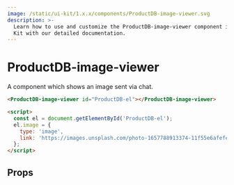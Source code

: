 ```yaml
---
image: /static/ui-kit/1.x.x/components/ProductDB-image-viewer.svg
description: >-
  Learn how to use and customize the ProductDB-image-viewer component in ProductDB's UI
  Kit with our detailed documentation.
---
```


# ProductDB-image-viewer

A component which shows an image sent via chat.

```html
<ProductDB-image-viewer id="ProductDB-el"></ProductDB-image-viewer>

<script>
  const el = document.getElementById('ProductDB-el');
  el.image = {
    type: 'image',
    link: 'https://images.unsplash.com/photo-1657788913374-11f55e6afefe?ixlib=rb-1.2.1&ixid=MnwxMjA3fDB8MHxwaG90by1wYWdlfHx8fGVufDB8fHx8&auto=format&fit=crop&w=1636&q=80',
  };
</script>
```

## Props

<PropsTable of="ProductDB-image-viewer" />

<head>
  <title>UI Kit ProductDB-image-viewer</title>
</head>
